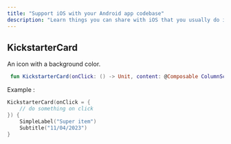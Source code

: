 ```yaml
--- 
title: "Support iOS with your Android app codebase"
description: "Learn things you can share with iOS that you usually do in the Android platform"  
--- 
```



## KickstarterCard

An icon with a background color.

```kotlin
 fun KickstarterCard(onClick: () -> Unit, content: @Composable ColumnScope.() -> Unit)
```

Example : 
```kotlin
KickstarterCard(onClick = {
    // do something on click
}) {
    SimpleLabel("Super item")
    Subtitle("11/04/2023")
}
```

